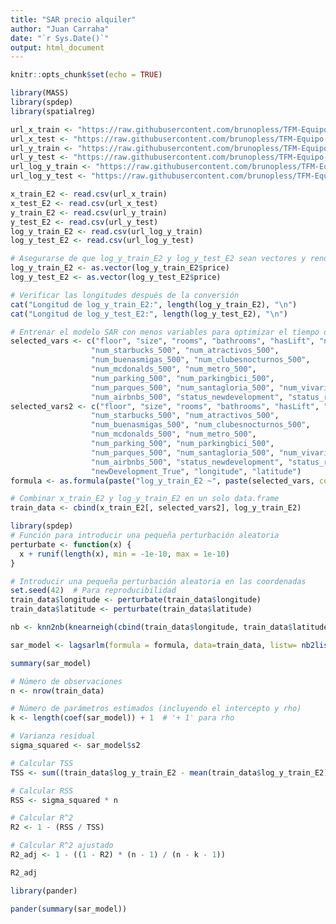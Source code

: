 ---
title: "SAR precio alquiler"
author: "Juan Carraha"
date: "`r Sys.Date()`"
output: html_document
---

```{r setup, include=FALSE}
knitr::opts_chunk$set(echo = TRUE)
```


```{r}
library(MASS)
library(spdep)
library(spatialreg)
```

```{r}
url_x_train <- "https://raw.githubusercontent.com/brunopless/TFM-Equipo-4-BDDS/main/x_train_E2.csv"
url_x_test <- "https://raw.githubusercontent.com/brunopless/TFM-Equipo-4-BDDS/main/x_test_E2.csv"
url_y_train <- "https://raw.githubusercontent.com/brunopless/TFM-Equipo-4-BDDS/main/y_train_E2.csv"
url_y_test <- "https://raw.githubusercontent.com/brunopless/TFM-Equipo-4-BDDS/main/y_test_E2.csv"
url_log_y_train <- "https://raw.githubusercontent.com/brunopless/TFM-Equipo-4-BDDS/main/log_y_train_E2.csv"
url_log_y_test <- "https://raw.githubusercontent.com/brunopless/TFM-Equipo-4-BDDS/main/log_y_test_E2.csv"

x_train_E2 <- read.csv(url_x_train)
x_test_E2 <- read.csv(url_x_test)
y_train_E2 <- read.csv(url_y_train)
y_test_E2 <- read.csv(url_y_test)
log_y_train_E2 <- read.csv(url_log_y_train)
log_y_test_E2 <- read.csv(url_log_y_test)
```

```{r}
# Asegurarse de que log_y_train_E2 y log_y_test_E2 sean vectores y renombrar si es necesario
log_y_train_E2 <- as.vector(log_y_train_E2$price)
log_y_test_E2 <- as.vector(log_y_test_E2$price)

# Verificar las longitudes después de la conversión
cat("Longitud de log_y_train_E2:", length(log_y_train_E2), "\n")
cat("Longitud de log_y_test_E2:", length(log_y_test_E2), "\n")
```

```{r}
# Entrenar el modelo SAR con menos variables para optimizar el tiempo de ejecución
selected_vars <- c("floor", "size", "rooms", "bathrooms", "hasLift", "num_bancos_500",
                  "num_starbucks_500", "num_atractivos_500",
                  "num_buenasmigas_500", "num_clubesnocturnos_500",
                  "num_mcdonalds_500", "num_metro_500",
                  "num_parking_500", "num_parkingbici_500",
                  "num_parques_500", "num_santagloria_500", "num_vivari_500",
                  "num_airbnbs_500", "status_newdevelopment", "status_renew", "newDevelopment_True")
selected_vars2 <- c("floor", "size", "rooms", "bathrooms", "hasLift", "num_bancos_500",
                  "num_starbucks_500", "num_atractivos_500",
                  "num_buenasmigas_500", "num_clubesnocturnos_500",
                  "num_mcdonalds_500", "num_metro_500",
                  "num_parking_500", "num_parkingbici_500",
                  "num_parques_500", "num_santagloria_500", "num_vivari_500",
                  "num_airbnbs_500", "status_newdevelopment", "status_renew", 
                  "newDevelopment_True", "longitude", "latitude")
formula <- as.formula(paste("log_y_train_E2 ~", paste(selected_vars, collapse=" + ")))

# Combinar x_train_E2 y log_y_train_E2 en un solo data.frame
train_data <- cbind(x_train_E2[, selected_vars2], log_y_train_E2)
```

```{r}
library(spdep)
# Función para introducir una pequeña perturbación aleatoria
perturbate <- function(x) {
  x + runif(length(x), min = -1e-10, max = 1e-10)
}

# Introducir una pequeña perturbación aleatoria en las coordenadas
set.seed(42)  # Para reproducibilidad
train_data$longitude <- perturbate(train_data$longitude)
train_data$latitude <- perturbate(train_data$latitude)

```

```{r}
nb <- knn2nb(knearneigh(cbind(train_data$longitude, train_data$latitude), k=10))
```

```{r}
sar_model <- lagsarlm(formula = formula, data=train_data, listw= nb2listw(nb, style = "W"))
```

```{r}
summary(sar_model)
```

```{r}
# Número de observaciones
n <- nrow(train_data)

# Número de parámetros estimados (incluyendo el intercepto y rho)
k <- length(coef(sar_model)) + 1  # '+ 1' para rho

# Varianza residual
sigma_squared <- sar_model$s2

# Calcular TSS
TSS <- sum((train_data$log_y_train_E2 - mean(train_data$log_y_train_E2))^2)

# Calcular RSS
RSS <- sigma_squared * n

# Calcular R^2
R2 <- 1 - (RSS / TSS)

# Calcular R^2 ajustado
R2_adj <- 1 - ((1 - R2) * (n - 1) / (n - k - 1))

R2_adj
```

```{r}
library(pander)
```

```{r}
pander(summary(sar_model))
```